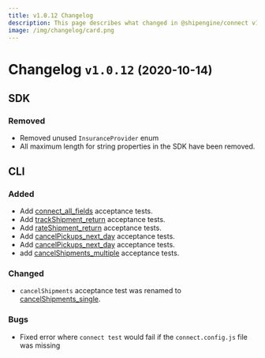 ```yaml
---
title: v1.0.12 Changelog
description: This page describes what changed in @shipengine/connect v1.0.12
image: /img/changelog/card.png
---
```


Changelog `v1.0.12` <small>(2020-10-14)</small>
=========================================================

SDK
---------------------------------------
### Removed
* Removed unused `InsuranceProvider` enum
* All maximum length for string properties in the SDK have been removed.


CLI
----------------------------
### Added
* Add [connect_all_fields](../docs/carrier-app/tests/connect/connect-all-fields) acceptance tests.
* Add [trackShipment_return](../docs/carrier-app/tests/track-shipment/track-shipment-return) acceptance tests.
* Add [rateShipment_return](../docs/carrier-app/tests/track-shipment/rate-shipment-return) acceptance tests.
* Add [cancelPickups_next_day](../docs/carrier-app/tests/cancel-pickup/cancel-pickups-next-day) acceptance tests.
* Add [cancelPickups_next_day](../docs/carrier-app/tests/cancel-pickup/cancel-pickups-next-day) acceptance tests.
* add [cancelShipments_multiple](../docs/carrier-app/tests/cancel-shipmentkup/cancel-shipments-multiple) acceptance tests.

### Changed
* `cancelShipments` acceptance test was renamed to [cancelShipments_single](../docs/carrier-app/tests/cancel-shipmentkup/cancel-shipments-single).


### Bugs
* Fixed error where `connect test` would fail if the `connect.config.js` file was missing